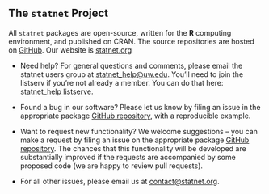 ## The `statnet` Project
  
All `statnet` packages are open-source, written for the **R** computing
environment, and published on CRAN.  The source repositories are hosted on [GitHub](https://github.com/statnet).   Our website is [statnet.org](http://statnet.org/)

* Need help?  For general questions and comments, please email the statnet users group at [statnet_help@uw.edu](statnet_help@uw.edu).  You'll need to join the listserv if you're not already a member.  You can do that here:
[statnet_help listserve](https://mailman13.u.washington.edu/mailman/listinfo/statnet_help).

* Found a bug in our software? Please let us know by filing an issue in the appropriate package [GitHub repository](https://github.com/statnet), with a reproducible example.

* Want to request new functionality?  We welcome suggestions -- you can make a request by filing an issue on the appropriate package [GitHub repository](https://github.com/statnet).  The chances that this functionality will be developed are substantially improved if the requests are accompanied by some proposed code (we are happy to review pull requests).  

* For all other issues, please email us at [contact@statnet.org](mailto:contact@statnet.org).
